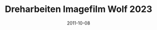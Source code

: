 ---
title: Dreharbeiten Imagefilm Wolf 2023
date: 2011-10-08
image: "/images/mcv/wolf.jpeg"
width: 1150
height: 1500
---